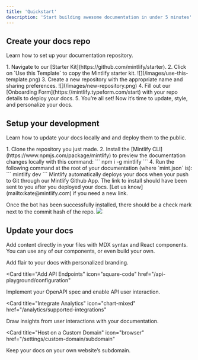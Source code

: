 ```yaml
---
title: 'Quickstart'
description: 'Start building awesome documentation in under 5 minutes'
---
```


## Create your docs repo

Learn how to set up your documentation repository.

<Accordion icon="screwdriver-wrench" title="Create a new repo on GitHub from our Starter Template">
  1. Navigate to our [Starter Kit](https://github.com/mintlify/starter). 
  2. Click on `Use this Template` to copy the Mintlify starter kit.
  ![](/images/use-this-template.png)
  3. Create a new repository with the appropriate name and sharing preferences. 
  ![](/images/new-repository.png)
  4. Fill out our [Onboarding Form](https://mintlify.typeform.com/start) with your repo details to deploy your docs.
  5. You’re all set! Now it’s time to update, style, and personalize your docs.

</Accordion>

## Setup your development

Learn how to update your docs locally and and deploy them to the public.

<AccordionGroup>

<Accordion icon="rectangle-terminal" title="Preview local changes">
1. Clone the repository you just made. 
2. Install the [Mintlify CLI](https://www.npmjs.com/package/mintlify) to preview the documentation changes locally with this command:
  ```
  npm i -g mintlify
  ```
4. Run the following command at the root of your documentation (where `mint.json` is):
  ```
  mintlify dev
  ```

</Accordion>

<Accordion icon="rocket" title="Deploying changes to production">
Mintlify automatically deploys your docs when your push to Git through our Mintlify Github App. The link to install should have been sent to you after you deployed your docs. [Let us know](mailto:kate@mintlify.com) if you need a new link.

Once the bot has been successfully installed, there should be a check mark next to the commit hash of the repo.
![](/images/github-bot-verification.png)

</Accordion>

</AccordionGroup>

## Update your docs

Add content directly in your files with MDX syntax and React components. You can use any of our components, or even build your own.

<CardGroup>

<Card title="Style Your Docs" icon="paintbrush" href="/settings/global">
  Add flair to your docs with personalized branding.
</Card>

<Card
  title="Add API Endpoints"
  icon="square-code"
  href="/api-playground/configuration"
>
  Implement your OpenAPI spec and enable API user interaction.
</Card>

<Card
  title="Integrate Analytics"
  icon="chart-mixed"
  href="/analytics/supported-integrations"
>
  Draw insights from user interactions with your documentation.
</Card>

<Card
  title="Host on a Custom Domain"
  icon="browser"
  href="/settings/custom-domain/subdomain"
>
  Keep your docs on your own website’s subdomain.
</Card>

</CardGroup>
